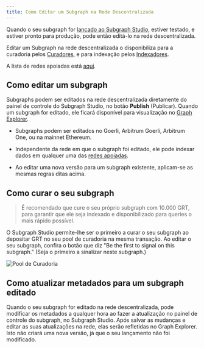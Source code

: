 ```yaml
---
title: Como Editar um Subgraph na Rede Descentralizada
---
```


Quando o seu subgraph for [lançado ao Subgraph Studio](/deploying/deploying-a-subgraph-to-studio), estiver testado, e estiver pronto para produção, pode então editá-lo na rede descentralizada.

Editar um Subgraph na rede descentralizada o disponibiliza para a curadoria pelos [Curadores](/network/curating), e para indexação pelos [Indexadores](/network/indexing).

<VideoEmbed youtube="HfDgC2oNnwo" />

A lista de redes apoiadas está [aqui](/developing/supported-networks).

## Como editar um subgraph

Subgraphs podem ser editados na rede descentralizada diretamente do painel de controle do Subgraph Studio, no botão **Publish** (Publicar). Quando um subgraph for editado, ele ficará disponível para visualização no [Graph Explorer](https://thegraph.com/explorer/).

- Subgraphs podem ser editados no Goerli, Arbitrum Goerli, Arbitrum One, ou na mainnet Ethereum.

- Independente da rede em que o subgraph foi editado, ele pode indexar dados em qualquer uma das [redes apoiadas](/developing/supported-networks).

- Ao editar uma nova versão para um subgraph existente, aplicam-se as mesmas regras ditas acima.

## Como curar o seu subgraph

> É recomendado que cure o seu próprio subgraph com 10.000 GRT, para garantir que ele seja indexado e disponibilizado para queries o mais rápido possível.

O Subgraph Studio permite-lhe ser o primeiro a curar o seu subgraph ao depositar GRT no seu pool de curadoria na mesma transação. Ao editar o seu subgraph, confira o botão que diz "Be the first to signal on this subgraph." (Seja o primeiro a sinalizar neste subgraph.)

![Pool de Curadoria](/img/curate-own-subgraph-tx.png)

## Como atualizar metadados para um subgraph editado

Quando o seu subgraph for editado na rede descentralizada, pode modificar os metadados a qualquer hora ao fazer a atualização no painel de controle do subgraph, no Subgraph Studio. Após salvar as mudanças e editar as suas atualizações na rede, elas serão refletidas no Graph Explorer. Isto não criará uma nova versão, já que o seu lançamento não foi modificado.
